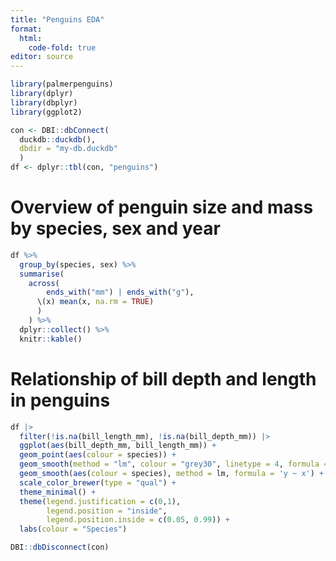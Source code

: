 ```yaml
---
title: "Penguins EDA"
format: 
  html:
    code-fold: true
editor: source
---
```


```r
library(palmerpenguins)
library(dplyr)
library(dbplyr)
library(ggplot2)

con <- DBI::dbConnect(
  duckdb::duckdb(), 
  dbdir = "my-db.duckdb"
  )
df <- dplyr::tbl(con, "penguins")
```


# Overview of penguin size and mass by species, sex and year
```r
df %>%
  group_by(species, sex) %>%
  summarise(
    across(
        ends_with("mm") | ends_with("g"),
      \(x) mean(x, na.rm = TRUE)
      )
    ) %>%
  dplyr::collect() %>%
  knitr::kable()
```


# Relationship of bill depth and length in penguins

```r
df |> 
  filter(!is.na(bill_length_mm), !is.na(bill_depth_mm)) |> 
  ggplot(aes(bill_depth_mm, bill_length_mm)) +
  geom_point(aes(colour = species)) +
  geom_smooth(method = "lm", colour = "grey30", linetype = 4, formula = 'y ~ x') +
  geom_smooth(aes(colour = species), method = lm, formula = 'y ~ x') +
  scale_color_brewer(type = "qual") +
  theme_minimal() +
  theme(legend.justification = c(0,1),
        legend.position = "inside",
        legend.position.inside = c(0.05, 0.99)) +
  labs(colour = "Species")
```

```r
DBI::dbDisconnect(con)
```